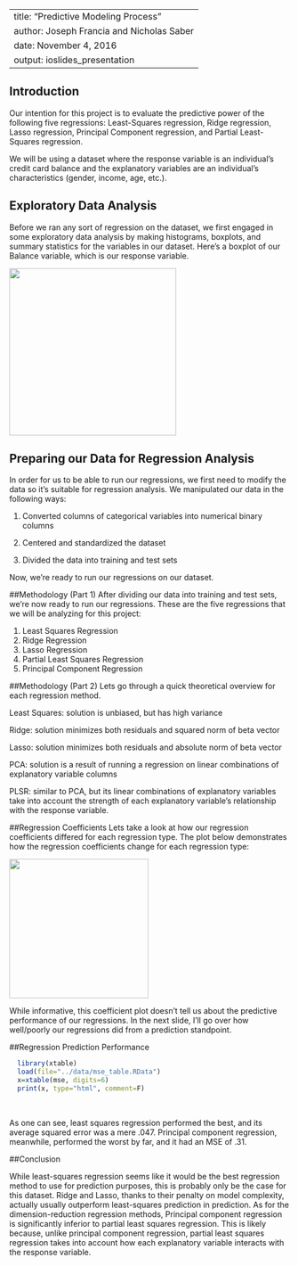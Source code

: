 
---
title: "Predictive Modeling Process"
author: Joseph Francia and Nicholas Saber
date: November 4, 2016
output: ioslides_presentation
---


## Introduction
Our intention for this project is to evaluate the predictive power of the following five regressions: Least-Squares regression, Ridge regression, Lasso regression, Principal Component regression, and Partial Least-Squares regression.  

We will be using a dataset where the response variable is an individual's credit card balance and the explanatory variables are an individual's characteristics (gender, income, age, etc.).

## Exploratory Data Analysis
Before we ran any sort of regression on the dataset, we first engaged in some exploratory data analysis by making histograms, boxplots, and summary statistics for the variables in our dataset. Here's a boxplot of our Balance variable, which is our response variable.

<div class="centered">
<img src="images/boxplot-Balance.png" width="300" length="100" /> 
</div>

## Preparing our Data for Regression Analysis
In order for us to be able to run our regressions, we first need to modify the data so it's suitable for regression analysis. We manipulated our data in the following ways:  
  
1. Converted columns of categorical variables into numerical binary columns  
  
2. Centered and standardized the dataset  
  
3. Divided the data into training and test sets

Now, we're ready to run our regressions on our dataset. 

##Methodology (Part 1)
After dividing our data into training and test sets, we're now ready to run our regressions. These are the five regressions that we will be analyzing for this project:  
  
  
1. Least Squares Regression  
2. Ridge Regression  
3. Lasso Regression  
4. Partial Least Squares Regression  
5. Principal Component Regression  

##Methodology (Part 2) 
Lets go through a quick theoretical overview for each regression method.  
  
Least Squares: solution is unbiased, but has high variance  
  
Ridge: solution minimizes both residuals and squared norm of beta vector  
  
Lasso: solution minimizes both residuals and absolute norm of beta vector  

PCA: solution is a result of running a regression on linear combinations of explanatory variable columns  
  
PLSR: similar to PCA, but its linear combinations of explanatory variables take into account the strength of each explanatory variable's relationship with the response variable. 


##Regression Coefficients
Lets take a look at how our regression coefficients differed for each regression type. The plot below demonstrates how the regression coefficients change for each regression type: 
<div class="centered">
<img src="images/coefficient_plot.png" width="250" length="100" /> 
</div>
While informative, this coefficient plot doesn't tell us about the predictive performance of our regressions. In the next slide, I'll go over how well/poorly our regressions did from a prediction standpoint.  

##Regression Prediction Performance

```r
  library(xtable)
  load(file="../data/mse_table.RData")
  x=xtable(mse, digits=6)
  print(x, type="html", comment=F)
```
<p>&nbsp; 

As one can see, least squares regression performed the best, and its average squared error was a mere .047. Principal component regression, meanwhile, performed the worst by far, and it had an MSE of .31. 

##Conclusion 

While least-squares regression seems like it would be the best regression method to use for prediction purposes, this is probably only be the case for this dataset. Ridge and Lasso, thanks to their penalty on model complexity, actually usually outperform least-squares prediction in prediction. As for the dimension-reduction regression methods, Principal component regression is significantly inferior to partial least squares regression. This is likely because, unlike principal component regression, partial least squares regression takes into account how each explanatory variable interacts with the response variable. 
